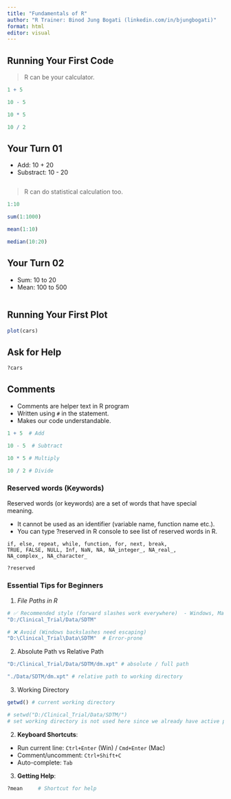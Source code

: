 ```yaml
---
title: "Fundamentals of R"
author: "R Trainer: Binod Jung Bogati (linkedin.com/in/bjungbogati)"
format: html
editor: visual
---
```


## Running Your First Code

> R can be your calculator.

```r
1 + 5  

10 - 5  

10 * 5 

10 / 2 
```

## Your Turn 01

-   Add: 10 + 20
-   Substract: 10 - 20

```r



```

> R can do statistical calculation too.

```r

1:10

sum(1:1000) 

mean(1:10)

median(10:20)

```

## Your Turn 02

-   Sum: 10 to 20
-   Mean: 100 to 500

```r



```

## Running Your First Plot

```r
plot(cars)
```

## Ask for Help

```r
?cars
```

## Comments

-   Comments are helper text in R program
-   Written using `#` in the statement.
-   Makes our code understandable.

```r
1 + 5  # Add

10 - 5  # Subtract

10 * 5 # Multiply

10 / 2 # Divide
```

### Reserved words (Keywords)

Reserved words (or keywords) are a set of words that have special meaning.

-   It cannot be used as an identifier (variable name, function name etc.).
-   You can type ?reserved in R console to see list of reserved words in R.

```         
if, else, repeat, while, function, for, next, break,
TRUE, FALSE, NULL, Inf, NaN, NA, NA_integer_, NA_real_,
NA_complex_, NA_character_
```

```r
?reserved
```

### Essential Tips for Beginners

1.  *File Paths in R*

``` r
# ✅ Recommended style (forward slashes work everywhere)  - Windows, Mac or Linux
"D:/Clinical_Trial/Data/SDTM"

# ❌ Avoid (Windows backslashes need escaping)
"D:\Clinical_Trial\Data\SDTM"  # Error-prone
```

2.  Absolute Path vs Relative Path

``` r
"D:/Clinical_Trial/Data/SDTM/dm.xpt" # absolute / full path 

"./Data/SDTM/dm.xpt" # relative path to working directory
```

3.  Working Directory

```r
getwd() # current working directory

# setwd("D:/Clinical_Trial/Data/SDTM/") 
# set working directory is not used here since we already have active project
```

2.  **Keyboard Shortcuts**:

-   Run current line: `Ctrl+Enter` (Win) / `Cmd+Enter` (Mac)
-   Comment/uncomment: `Ctrl+Shift+C`
-   Auto-complete: `Tab`

3.  **Getting Help**:

```r
?mean     # Shortcut for help
```
